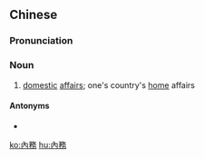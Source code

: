 {{also|内务|内務}}
==Chinese==
{{zh-forms|s=内务}}

===Pronunciation===
{{zh-pron
|m=nèiwù
|c=noi6 mou6
|mn=qz:lǎi-bū/tw,xm,zz:lāi-bū/qz:lōe-bū
|cat=n
}}

===Noun===
{{zh-noun}}

# [[domestic]] [[affairs]]; one's country's [[home]] affairs

====Antonyms====
* {{zh-l|外務}}

[[ko:內務]]
[[hu:內務]]